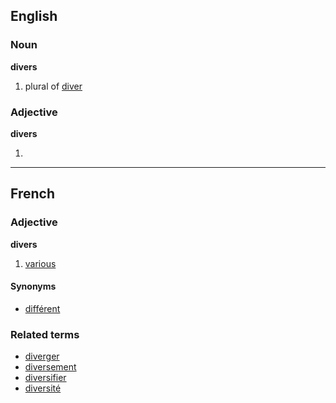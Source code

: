 ==English==
===Noun===
'''divers'''

# plural of [[diver]]

===Adjective===
'''divers'''

# {{stub}}

----

==French==
===Adjective===
'''divers'''

# [[various]]

====Synonyms====
*[[différent]]

===Related terms===
*[[diverger]]
*[[diversement]]
*[[diversifier]]
*[[diversité]]